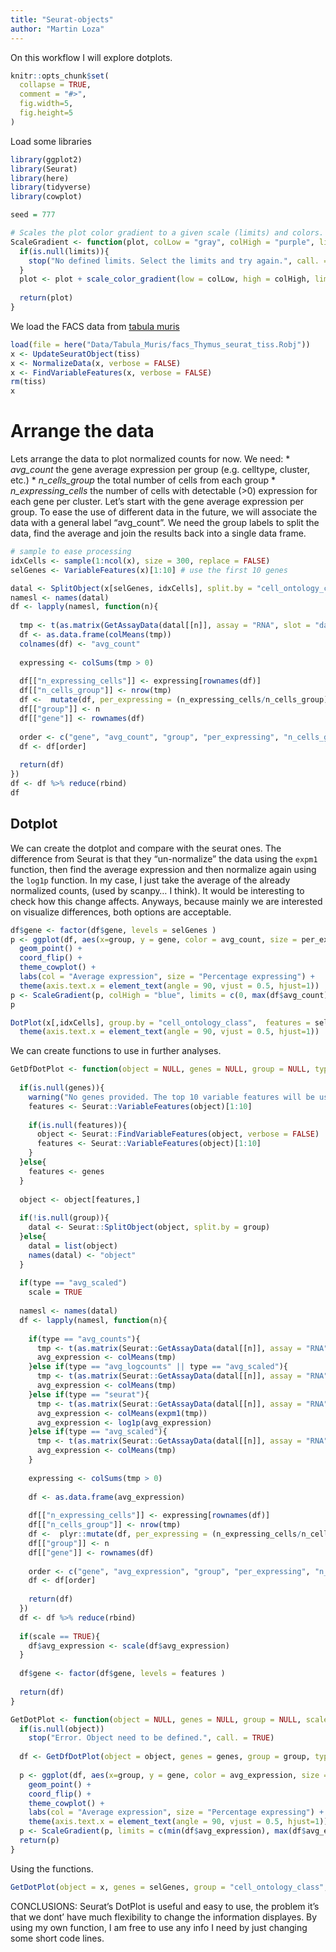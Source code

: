 ```yaml
---
title: "Seurat-objects"
author: "Martin Loza"
---
```


On this workflow I will explore dotplots.

```r
knitr::opts_chunk$set(
  collapse = TRUE,
  comment = "#>",
  fig.width=5, 
  fig.height=5
)
```

Load some libraries

```r
library(ggplot2)
library(Seurat)
library(here)
library(tidyverse)
library(cowplot)

seed = 777

# Scales the plot color gradient to a given scale (limits) and colors.
ScaleGradient <- function(plot, colLow = "gray", colHigh = "purple", limits = NULL){
  if(is.null(limits)){
    stop("No defined limits. Select the limits and try again.", call. = TRUE)
  }
  plot <- plot + scale_color_gradient(low = colLow, high = colHigh, limits = limits)  
  
  return(plot)
}
```

We load the FACS data from [tabula muris](https://ndownloader.figshare.com/files/13092395) 

```r
load(file = here("Data/Tabula_Muris/facs_Thymus_seurat_tiss.Robj"))
x <- UpdateSeuratObject(tiss)
x <- NormalizeData(x, verbose = FALSE)
x <- FindVariableFeatures(x, verbose = FALSE)
rm(tiss)
x
```

# Arrange the data

Lets arrange the data to plot normalized counts for now. We need:
 * *avg_count* the gene average expression per group (e.g. celltype, cluster, etc.)
 * *n_cells_group* the total number of cells from each group
 * *n_expressing_cells* the number of cells with detectable (>0) expression for each gene per cluster.
Let's start with the gene average expression per group. To ease the use of different data in the future, we will associate the data with a general label "avg_count". We need the group labels to split the data, find the average and join the results back into a single data frame.

```r
# sample to ease processing
idxCells <- sample(1:ncol(x), size = 300, replace = FALSE)
selGenes <- VariableFeatures(x)[1:10] # use the first 10 genes

datal <- SplitObject(x[selGenes, idxCells], split.by = "cell_ontology_class")
namesl <- names(datal)
df <- lapply(namesl, function(n){
  
  tmp <- t(as.matrix(GetAssayData(datal[[n]], assay = "RNA", slot = "data")))
  df <- as.data.frame(colMeans(tmp))
  colnames(df) <- "avg_count"
  
  expressing <- colSums(tmp > 0)
  
  df[["n_expressing_cells"]] <- expressing[rownames(df)]
  df[["n_cells_group"]] <- nrow(tmp)
  df <-  mutate(df, per_expressing = (n_expressing_cells/n_cells_group)*100)
  df[["group"]] <- n
  df[["gene"]] <- rownames(df)
  
  order <- c("gene", "avg_count", "group", "per_expressing", "n_cells_group", "n_expressing_cells")
  df <- df[order]
  
  return(df)
})
df <- df %>% reduce(rbind)
df
```

## Dotplot 

We can create the dotplot and compare with the seurat ones. The difference from Seurat is that they "un-normalize" the data using the `expm1` function, then find the average expression and then normalize again using the `log1p` function. In my case, I just take the average of the already normalized counts, (used by scanpy... I think). It would be interesting to check how this change affects. Anyways, because mainly we are interested on visualize differences, both options are acceptable.
 
```r
df$gene <- factor(df$gene, levels = selGenes )
p <- ggplot(df, aes(x=group, y = gene, color = avg_count, size = per_expressing)) + 
  geom_point() + 
  coord_flip() + 
  theme_cowplot() + 
  labs(col = "Average expression", size = "Percentage expressing") +
  theme(axis.text.x = element_text(angle = 90, vjust = 0.5, hjust=1))
p <- ScaleGradient(p, colHigh = "blue", limits = c(0, max(df$avg_count))) 
p

DotPlot(x[,idxCells], group.by = "cell_ontology_class",  features = selGenes, scale = FALSE) + 
  theme(axis.text.x = element_text(angle = 90, vjust = 0.5, hjust=1))
```
We can create functions to use in further analyses.

```r
GetDfDotPlot <- function(object = NULL, genes = NULL, group = NULL, type = "avg_logcounts", scale = FALSE, ...){
  
  if(is.null(genes)){
    warning("No genes provided. The top 10 variable features will be used.", call. = TRUE)
    features <- Seurat::VariableFeatures(object)[1:10]
    
    if(is.null(features)){
      object <- Seurat::FindVariableFeatures(object, verbose = FALSE)
      features <- Seurat::VariableFeatures(object)[1:10]
    }
  }else{
    features <- genes
  }
  
  object <- object[features,]
  
  if(!is.null(group)){
    datal <- Seurat::SplitObject(object, split.by = group)
  }else{
    datal = list(object)
    names(datal) <- "object"
  }
  
  if(type == "avg_scaled")
    scale = TRUE
  
  namesl <- names(datal)
  df <- lapply(namesl, function(n){
    
    if(type == "avg_counts"){
      tmp <- t(as.matrix(Seurat::GetAssayData(datal[[n]], assay = "RNA", slot = "counts")))
      avg_expression <- colMeans(tmp)
    }else if(type == "avg_logcounts" || type == "avg_scaled"){
      tmp <- t(as.matrix(Seurat::GetAssayData(datal[[n]], assay = "RNA", slot = "data")))
      avg_expression <- colMeans(tmp)
    }else if(type == "seurat"){
      tmp <- t(as.matrix(Seurat::GetAssayData(datal[[n]], assay = "RNA", slot = "data")))
      avg_expression <- colMeans(expm1(tmp))
      avg_expression <- log1p(avg_expression)
    }else if(type == "avg_scaled"){
      tmp <- t(as.matrix(Seurat::GetAssayData(datal[[n]], assay = "RNA", slot = "scale.data")))
      avg_expression <- colMeans(tmp)
    }
    
    expressing <- colSums(tmp > 0)
    
    df <- as.data.frame(avg_expression)
    
    df[["n_expressing_cells"]] <- expressing[rownames(df)]
    df[["n_cells_group"]] <- nrow(tmp)
    df <-  plyr::mutate(df, per_expressing = (n_expressing_cells/n_cells_group)*100)
    df[["group"]] <- n
    df[["gene"]] <- rownames(df)
    
    order <- c("gene", "avg_expression", "group", "per_expressing", "n_cells_group", "n_expressing_cells")
    df <- df[order]
    
    return(df)
  })
  df <- df %>% reduce(rbind)
  
  if(scale == TRUE){
    df$avg_expression <- scale(df$avg_expression)
  }
  
  df$gene <- factor(df$gene, levels = features )
  
  return(df)
}

GetDotPlot <- function(object = NULL, genes = NULL, group = NULL, scale = FALSE, type = "avg_logcounts", ...){
  if(is.null(object))
    stop("Error. Object need to be defined.", call. = TRUE)
  
  df <- GetDfDotPlot(object = object, genes = genes, group = group, type = type, scale = scale)
  
  p <- ggplot(df, aes(x=group, y = gene, color = avg_expression, size = per_expressing)) + 
    geom_point() + 
    coord_flip() + 
    theme_cowplot() + 
    labs(col = "Average expression", size = "Percentage expressing") +
    theme(axis.text.x = element_text(angle = 90, vjust = 0.5, hjust=1))
  p <- ScaleGradient(p, limits = c(min(df$avg_expression), max(df$avg_expression)), ...) 
  return(p)
}
```

Using the functions.

```r
GetDotPlot(object = x, genes = selGenes, group = "cell_ontology_class", colHigh = "steelblue" )
```
CONCLUSIONS: Seurat's DotPlot is useful and easy to use, the problem it's that we dont' have much flexibility to change the information displayes. By using my own function, I am free to use any info I need by just changing some short code lines. 






